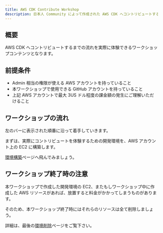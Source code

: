 ```yaml
---
title: AWS CDK Contribute Workshop
description: 日本人 Community によって作成された AWS CDK へコントリビュートするまでの流れを体験できるワークショップです。
---
```


## 概要

AWS CDK へコントリビュートするまでの流れを実際に体験できるワークショップコンテンツとなります。

## 前提条件

- Admin 相当の権限が使える AWS アカウントを持っていること
- 本ワークショップで使用できる GitHub アカウントを持っていること
- 上記 AWS アカウントで最大 3US ドル程度の課金額の発生にご理解いただけること

## ワークショップの流れ

左のバーに表示された順番に沿って着手していきます。

まずは、実際にコントリビュートを体験するための開発環境を、AWS アカウント上の EC2 に構築します。

[環境構築](/cdk-conf-2024-contribute-workshop/1-環境構築/setup)ページへ飛んでみましょう。

## ワークショップ終了時の注意

本ワークショップで作成した開発環境の EC2、またもしワークショップ中に作成した AWS リソースがあれば、放置すると料金がかかってしまうものがあります。

そのため、本ワークショップ終了時にはそれらのリソースは全て削除しましょう。

詳細は、最後の[環境削除](/cdk-conf-2024-contribute-workshop/6-環境削除/env-deletion)ページをご覧下さい。
